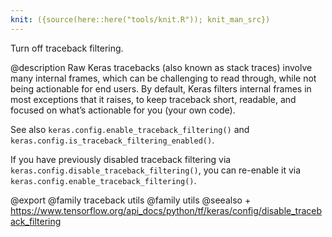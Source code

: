 ```yaml
---
knit: ({source(here::here("tools/knit.R")); knit_man_src})
---
```

Turn off traceback filtering.

@description
Raw Keras tracebacks (also known as stack traces)
involve many internal frames, which can be
challenging to read through, while not being actionable for end users.
By default, Keras filters internal frames in most exceptions that it
raises, to keep traceback short, readable, and focused on what's
actionable for you (your own code).

See also `keras.config.enable_traceback_filtering()` and
`keras.config.is_traceback_filtering_enabled()`.

If you have previously disabled traceback filtering via
`keras.config.disable_traceback_filtering()`, you can re-enable it via
`keras.config.enable_traceback_filtering()`.

@export
@family traceback utils
@family utils
@seealso
+ <https://www.tensorflow.org/api_docs/python/tf/keras/config/disable_traceback_filtering>
